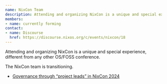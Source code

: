 ```yaml
---
name: NixCon Team
description: Attending and organizing NixCon is a unique and special experience, different from any other OS/FOSS conference.
members:
- name: currently forming
contact:
- name: Discourse
  href: https://discourse.nixos.org/c/events/nixcon/18
---
```

Attending and organizing NixCon is a unique and special experience, different from any other OS/FOSS conference.

The NixCon team is transitioning.

*   [Governance through “project leads” in NixCon 2024](https://discourse.nixos.org/t/governance-through-project-leads-in-nixcon-2024/33981)